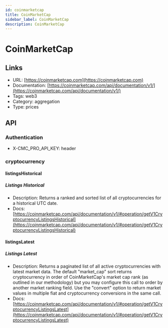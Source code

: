 ```yaml
---
id: coinmarketcap
title: CoinMarketCap
sidebar_label: CoinMarketCap
description: CoinMarketCap
---
```


# CoinMarketCap

## Links

* URL: [https://coinmarketcap.com](https://coinmarketcap.com)
* Documentation: [https://coinmarketcap.com/api/documentation/v1/](https://coinmarketcap.com/api/documentation/v1/)
* Tags: web3
* Category: aggregation
* Type: prices

## API

### Authentication

* X-CMC_PRO_API_KEY: header

### cryptocurrency

#### listingsHistorical

##### Listings Historical

* Description: Returns a ranked and sorted list of all cryptocurrencies for a historical UTC date.
* Docs: [https://coinmarketcap.com/api/documentation/v1/#operation/getV1CryptocurrencyListingsHistorical](https://coinmarketcap.com/api/documentation/v1/#operation/getV1CryptocurrencyListingsHistorical)

#### listingsLatest

##### Listings Latest

* Description: Returns a paginated list of all active cryptocurrencies with latest market data. The default "market_cap" sort returns cryptocurrency in order of CoinMarketCap's market cap rank (as outlined in our methodology) but you may configure this call to order by another market ranking field. Use the "convert" option to return market values in multiple fiat and cryptocurrency conversions in the same call.
* Docs: [https://coinmarketcap.com/api/documentation/v1/#operation/getV1CryptocurrencyListingsLatest](https://coinmarketcap.com/api/documentation/v1/#operation/getV1CryptocurrencyListingsLatest)

